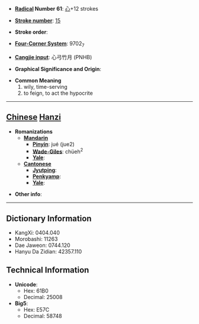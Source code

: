 * '''[[Wiktionary:Chinese radical index| Radical]] Number 61''': [[Wiktionary:Chinese radical index 心|心]]+12 strokes

* '''[[Wiktionary:Chinese total strokes index|Stroke number]]''': [[Wiktionary:Chinese total strokes index 15|15]]

* '''Stroke order''': 

* '''[[Wiktionary:Chinese four corner index|Four-Corner System]]''': 9702<sub>7</sub>

* '''[[Wiktionary:Chinese Cangjie index|Cangjie input]]''': 心弓竹月 (PNHB)

* '''Graphical Significance and Origin''': 

* '''Common Meaning'''
*#wily, time-serving
*# to feign, to act the hypocrite


----

== [[Chinese]] [[Hanzi]] ==

* '''Romanizations'''
** '''[[Mandarin]]'''
*** '''[[Pinyin]]''': jué (jue2)
*** '''[[Wade-Giles]]''': chüeh<sup>2</sup>
*** '''[[Yale]]''': 
** '''[[Cantonese]]'''
*** '''[[Jyutping]]''':
*** '''[[Penkyamp]]''': 
*** '''[[Yale]]''': 

* '''Other info''': 

----

== Dictionary Information ==

* KangXi: 0404.040
* Morobashi: 11263
* Dae Jaweon: 0744.120
* Hanyu Da Zidian: 42357.110

== Technical Information ==

* '''Unicode''':
** Hex: 61B0
** Decimal: 25008
* '''Big5''':
** Hex: E57C
** Decimal: 58748